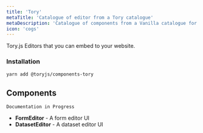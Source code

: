 ```yaml
---
title: 'Tory'
metaTitle: 'Catalogue of editor from a Tory catalogue'
metaDescription: 'Catalogue of components from a Vanilla catalogue for Tory.js'
icon: 'cogs'
---
```



Tory.js Editors that you can embed to your website.

### Installation

```bash
yarn add @toryjs/components-tory
```

<h2 className="ui header">
  <i className="cogs icon"></i>
  <div className="content">
    Components
  </div>
</h2>

```
Documentation in Progress
```

- **FormEditor** - A form editor UI 
- **DatasetEditor** - A dataset editor UI

